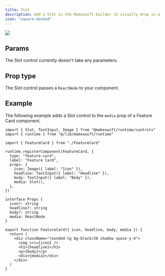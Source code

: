 ```yaml
---
title: Slot
description: Add a Slot in the Makeswift builder to visually drop in a `ReactNode`.
icon: "square-dashed"
---
```


<Frame type="glass" caption="A slot inside of a Feature Card component">
  <img src="/images/slot-control.png" />
</Frame>

## Params

The Slot control currently doesn't take any parameters.

## Prop type

The Slot control passes a `ReactNode` to your component.

## Example

The following example adds a Slot control to the `media` prop of a Feature Card component.

<CodeGroup>

```tsx FeatureCard.makeswift.ts
import { Slot, TextInput, Image } from "@makeswift/runtime/controls"
import { runtime } from "@/lib/makeswift/runtime"

import { FeatureCard } from "./FeatureCard"

runtime.registerComponent(FeatureCard, {
  type: "feature-card",
  label: "Feature Card",
  props: {
    icon: Image({ label: "Icon" }),
    headline: TextInput({ label: "Headline" }),
    body: TextInput({ label: "Body" }),
    media: Slot(),
  },
})
```

```tsx FeatureCard.tsx
interface Props {
  icon?: string
  headline?: string
  body?: string
  media: ReactNode
}

export function FeatureCard({ icon, headline, body, media }) {
  return (
    <div className="rounded-lg bg-black/20 shadow space-y-4">
      <img src={icon} />
      <h1>{headline}</h1>
      <p>{body}</p>
      <div>{media}</div>
    </div>
  )
}
```

</CodeGroup>
